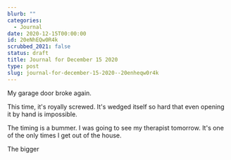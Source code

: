 ```yaml
---
blurb: ""
categories:
  - Journal
date: 2020-12-15T00:00:00
id: 20eNhEQw0R4k
scrubbed_2021: false
status: draft
title: Journal for December 15 2020
type: post
slug: journal-for-december-15-2020--20enheqw0r4k
---
```


My garage door broke again. 

This time, it's royally screwed. It's wedged itself so hard that even opening it by hand is impossible. 

The timing is a bummer. I was going to see my therapist tomorrow. It's one of the only times I get out of the house. 

The bigger
